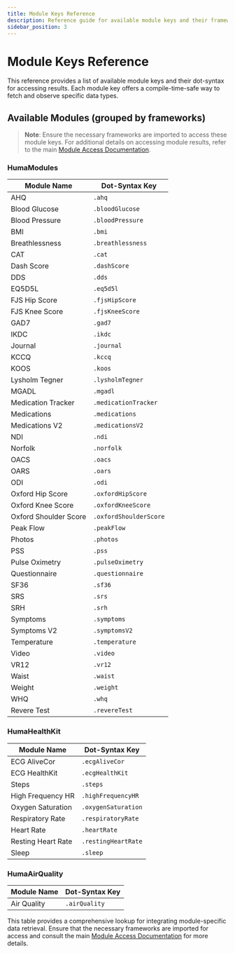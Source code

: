 ```yaml
---
title: Module Keys Reference
description: Reference guide for available module keys and their frameworks
sidebar_position: 3
---
```


# Module Keys Reference

This reference provides a list of available module keys and their dot-syntax for accessing results. Each module key offers a compile-time-safe way to fetch and observe specific data types.

## Available Modules (grouped by frameworks)

> **Note**: Ensure the necessary frameworks are imported to access these module keys. For additional details on accessing module results, refer to the main [Module Access Documentation](./module_results).

### HumaModules

| Module Name             | Dot-Syntax Key         |
|-------------------------|------------------------|
| AHQ                     | `.ahq`                 |
| Blood Glucose           | `.bloodGlucose`        |
| Blood Pressure          | `.bloodPressure`       |
| BMI                     | `.bmi`                 |
| Breathlessness          | `.breathlessness`      |
| CAT                     | `.cat`                 |
| Dash Score              | `.dashScore`           |
| DDS                     | `.dds`                 |
| EQ5D5L                  | `.eq5d5l`              |
| FJS Hip Score           | `.fjsHipScore`         |
| FJS Knee Score          | `.fjsKneeScore`        |
| GAD7                    | `.gad7`                |
| IKDC                    | `.ikdc`                |
| Journal                 | `.journal`             |
| KCCQ                    | `.kccq`                |
| KOOS                    | `.koos`                |
| Lysholm Tegner          | `.lysholmTegner`       |
| MGADL                   | `.mgadl`               |
| Medication Tracker      | `.medicationTracker`   |
| Medications             | `.medications`         |
| Medications V2          | `.medicationsV2`       |
| NDI                     | `.ndi`                 |
| Norfolk                 | `.norfolk`             |
| OACS                    | `.oacs`                |
| OARS                    | `.oars`                |
| ODI                     | `.odi`                 |
| Oxford Hip Score        | `.oxfordHipScore`      |
| Oxford Knee Score       | `.oxfordKneeScore`     |
| Oxford Shoulder Score   | `.oxfordShoulderScore` |
| Peak Flow               | `.peakFlow`            |
| Photos                  | `.photos`              |
| PSS                     | `.pss`                 |
| Pulse Oximetry          | `.pulseOximetry`       |
| Questionnaire           | `.questionnaire`       |
| SF36                    | `.sf36`                |
| SRS                     | `.srs`                 |
| SRH                     | `.srh`                 |
| Symptoms                | `.symptoms`            |
| Symptoms V2             | `.symptomsV2`          |
| Temperature             | `.temperature`         |
| Video                   | `.video`               |
| VR12                    | `.vr12`                |
| Waist                   | `.waist`               |
| Weight                  | `.weight`              |
| WHQ                     | `.whq`                 |
| Revere Test             | `.revereTest`          |

### HumaHealthKit

| Module Name             | Dot-Syntax Key             |
|-------------------------|----------------------------|
| ECG AliveCor            | `.ecgAliveCor`            |
| ECG HealthKit           | `.ecgHealthKit`           |
| Steps                   | `.steps`                  |
| High Frequency HR       | `.highFrequencyHR`        |
| Oxygen Saturation       | `.oxygenSaturation`       |
| Respiratory Rate        | `.respiratoryRate`        |
| Heart Rate              | `.heartRate`              |
| Resting Heart Rate      | `.restingHeartRate`       |
| Sleep                   | `.sleep`                  |

### HumaAirQuality

| Module Name             | Dot-Syntax Key            |
|-------------------------|---------------------------|
| Air Quality             | `.airQuality`             |

This table provides a comprehensive lookup for integrating module-specific data retrieval. Ensure that the necessary frameworks are imported for access and consult the main [Module Access Documentation](./module_results) for more details.
